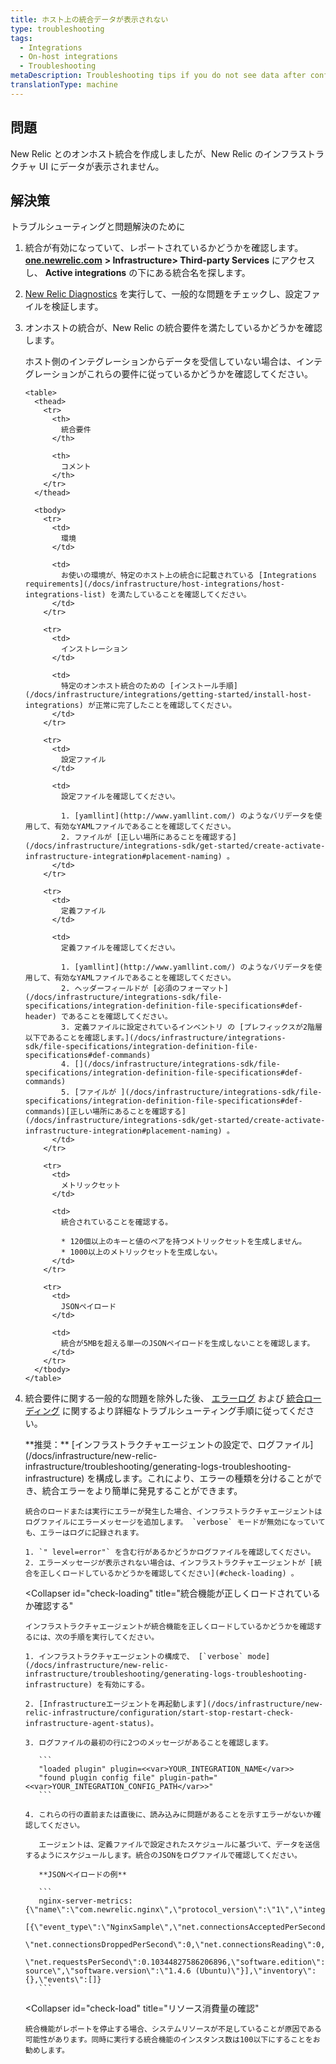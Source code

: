 ```yaml
---
title: ホスト上の統合データが表示されない
type: troubleshooting
tags:
  - Integrations
  - On-host integrations
  - Troubleshooting
metaDescription: Troubleshooting tips if you do not see data after configuring your on-host New Relic infrastructure integration.
translationType: machine
---
```


## 問題

New Relic とのオンホスト統合を作成しましたが、New Relic のインフラストラクチャ UI にデータが表示されません。

## 解決策

トラブルシューティングと問題解決のために

1. 統合が有効になっていて、レポートされているかどうかを確認します。 [**one.newrelic.com**](http://one.newrelic.com) **> Infrastructure> Third-party Services** にアクセスし、 **Active integrations** の下にある統合名を探します。

2. [New Relic Diagnostics](/docs/agents/manage-apm-agents/troubleshooting/new-relic-diagnostics) を実行して、一般的な問題をチェックし、設定ファイルを検証します。

3. オンホストの統合が、New Relic の統合要件を満たしているかどうかを確認します。

   <CollapserGroup>
     <Collapser
       id="requirements"
       title="統合要件のトラブルシューティング"
     >
       ホスト側のインテグレーションからデータを受信していない場合は、インテグレーションがこれらの要件に従っているかどうかを確認してください。

       <table>
         <thead>
           <tr>
             <th>
               統合要件
             </th>

             <th>
               コメント
             </th>
           </tr>
         </thead>

         <tbody>
           <tr>
             <td>
               環境
             </td>

             <td>
               お使いの環境が、特定のホスト上の統合に記載されている [Integrations requirements](/docs/infrastructure/host-integrations/host-integrations-list) を満たしていることを確認してください。
             </td>
           </tr>

           <tr>
             <td>
               インストレーション
             </td>

             <td>
               特定のオンホスト統合のための [インストール手順](/docs/infrastructure/integrations/getting-started/install-host-integrations) が正常に完了したことを確認してください。
             </td>
           </tr>

           <tr>
             <td>
               設定ファイル
             </td>

             <td>
               設定ファイルを確認してください。

               1. [yamllint](http://www.yamllint.com/) のようなバリデータを使用して、有効なYAMLファイルであることを確認してください。
               2. ファイルが [正しい場所にあることを確認する](/docs/infrastructure/integrations-sdk/get-started/create-activate-infrastructure-integration#placement-naming) 。
             </td>
           </tr>

           <tr>
             <td>
               定義ファイル
             </td>

             <td>
               定義ファイルを確認してください。

               1. [yamllint](http://www.yamllint.com/) のようなバリデータを使用して、有効なYAMLファイルであることを確認してください。
               2. ヘッダーフィールドが [必須のフォーマット](/docs/infrastructure/integrations-sdk/file-specifications/integration-definition-file-specifications#def-header) であることを確認してください。
               3. 定義ファイルに設定されているインベントリ の [プレフィックスが2階層以下であることを確認します。](/docs/infrastructure/integrations-sdk/file-specifications/integration-definition-file-specifications#def-commands)
               4. [](/docs/infrastructure/integrations-sdk/file-specifications/integration-definition-file-specifications#def-commands)
               5. [ファイルが ](/docs/infrastructure/integrations-sdk/file-specifications/integration-definition-file-specifications#def-commands)[正しい場所にあることを確認する](/docs/infrastructure/integrations-sdk/get-started/create-activate-infrastructure-integration#placement-naming) 。
             </td>
           </tr>

           <tr>
             <td>
               メトリックセット
             </td>

             <td>
               統合されていることを確認する。

               * 120個以上のキーと値のペアを持つメトリックセットを生成しません。
               * 1000以上のメトリックセットを生成しない。
             </td>
           </tr>

           <tr>
             <td>
               JSONペイロード
             </td>

             <td>
               統合が5MBを超える単一のJSONペイロードを生成しないことを確認します。
             </td>
           </tr>
         </tbody>
       </table>
     </Collapser>
   </CollapserGroup>

4. 統合要件に関する一般的な問題を除外した後、 [エラーログ](#check-errors) および [統合ローディング](#check-loading) に関するより詳細なトラブルシューティング手順に従ってください。

   <CollapserGroup>
     <Collapser
       id="check-errors"
       title="エラーメッセージを統合ログファイルで確認する"
     >
       **推奨：** [インフラストラクチャエージェントの設定で、ログファイル](/docs/infrastructure/new-relic-infrastructure/troubleshooting/generating-logs-troubleshooting-infrastructure) を構成します。これにより、エラーの種類を分けることができ、統合エラーをより簡単に発見することができます。

       統合のロードまたは実行にエラーが発生した場合、インフラストラクチャエージェントはログファイルにエラーメッセージを追加します。 `verbose` モードが無効になっていても、エラーはログに記録されます。

       1. `" level=error"` を含む行があるかどうかログファイルを確認してください。
       2. エラーメッセージが表示されない場合は、インフラストラクチャエージェントが [統合を正しくロードしているかどうかを確認してください](#check-loading) 。
     </Collapser>

     <Collapser
       id="check-loading"
       title="統合機能が正しくロードされているか確認する"
     >
       インフラストラクチャエージェントが統合機能を正しくロードしているかどうかを確認するには、次の手順を実行してください。

       1. インフラストラクチャエージェントの構成で、 [`verbose` mode](/docs/infrastructure/new-relic-infrastructure/troubleshooting/generating-logs-troubleshooting-infrastructure) を有効にする。

       2. [Infrastructureエージェントを再起動します](/docs/infrastructure/new-relic-infrastructure/configuration/start-stop-restart-check-infrastructure-agent-status)。

       3. ログファイルの最初の行に2つのメッセージがあることを確認します。

          ```
          "loaded plugin" plugin=<<var>YOUR_INTEGRATION_NAME</var>>
          "found plugin config file" plugin-path="<<var>YOUR_INTEGRATION_CONFIG_PATH</var>>"
          ```

       4. これらの行の直前または直後に、読み込みに問題があることを示すエラーがないか確認してください。

          エージェントは、定義ファイルで設定されたスケジュールに基づいて、データを送信するようにスケジュールします。統合のJSONをログファイルで確認してください。

          **JSONペイロードの例**

          ```
          nginx-server-metrics: {\"name\":\"com.newrelic.nginx\",\"protocol_version\":\"1\",\"integration_version\":\"0.5.0\",\"metrics\":
          [{\"event_type\":\"NginxSample\",\"net.connectionsAcceptedPerSecond\":0.10344827586206896,\"net.connectionsActive\":1,
          \"net.connectionsDroppedPerSecond\":0,\"net.connectionsReading\":0,\"net.connectionsWaiting\":0,\"net.connectionsWriting\":1,
          \"net.requestsPerSecond\":0.10344827586206896,\"software.edition\":\"open source\",\"software.version\":\"1.4.6 (Ubuntu)\"}],\"inventory\":{},\"events\":[]}
          ```
     </Collapser>

     <Collapser
       id="check-load"
       title="リソース消費量の確認"
     >
       統合機能がレポートを停止する場合、システムリソースが不足していることが原因である可能性があります。同時に実行する統合機能のインスタンス数は100以下にすることをお勧めします。
     </Collapser>
   </CollapserGroup>
